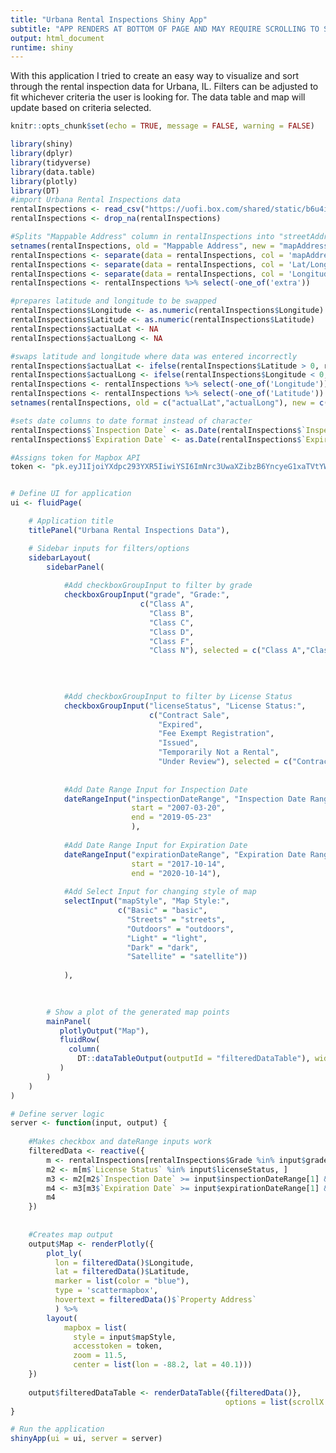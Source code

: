 ```yaml
---
title: "Urbana Rental Inspections Shiny App"
subtitle: "APP RENDERS AT BOTTOM OF PAGE AND MAY REQUIRE SCROLLING TO SEE ALL ELEMENTS"
output: html_document
runtime: shiny
---
```




With this application I tried to create an easy way to visualize and sort through the rental inspection data for Urbana, IL. Filters can be adjusted to fit whichever criteria the user is looking for. The data table and map will update based on criteria selected.

```r
knitr::opts_chunk$set(echo = TRUE, message = FALSE, warning = FALSE)
```

```r
library(shiny)
library(dplyr)
library(tidyverse)
library(data.table)
library(plotly)
library(DT)
#import Urbana Rental Inspections data
rentalInspections <- read_csv("https://uofi.box.com/shared/static/b6u4it6rjdjva4ouk4fps7h7ias0u4eu.csv")
rentalInspections <- drop_na(rentalInspections)

#Splits "Mappable Address" column in rentalInspections into "streetAddress", "Latitude" and "Longitude" columns 
setnames(rentalInspections, old = "Mappable Address", new = "mapAddress")
rentalInspections <- separate(data = rentalInspections, col = 'mapAddress', into = c("streetAddress","Lat/Long"), sep = "\\(")
rentalInspections <- separate(data = rentalInspections, col = 'Lat/Long', into = c("Latitude", "Longitude"), sep = ",")
rentalInspections <- separate(data = rentalInspections, col = 'Longitude', into = c("Longitude","extra"), sep = "\\)")
rentalInspections <- rentalInspections %>% select(-one_of('extra'))

#prepares latitude and longitude to be swapped
rentalInspections$Longitude <- as.numeric(rentalInspections$Longitude)
rentalInspections$Latitude <- as.numeric(rentalInspections$Latitude)
rentalInspections$actualLat <- NA
rentalInspections$actualLong <- NA

#swaps latitude and longitude where data was entered incorrectly
rentalInspections$actualLat <- ifelse(rentalInspections$Latitude > 0, rentalInspections$Latitude, rentalInspections$Longitude)
rentalInspections$actualLong <- ifelse(rentalInspections$Longitude < 0, rentalInspections$Longitude, rentalInspections$Latitude)
rentalInspections <- rentalInspections %>% select(-one_of('Longitude'))
rentalInspections <- rentalInspections %>% select(-one_of('Latitude'))
setnames(rentalInspections, old = c("actualLat","actualLong"), new = c("Latitude","Longitude"))

#sets date columns to date format instead of character
rentalInspections$`Inspection Date` <- as.Date(rentalInspections$`Inspection Date`, format = "%m/%d/%Y")
rentalInspections$`Expiration Date` <- as.Date(rentalInspections$`Expiration Date`, format = "%m/%d/%Y")

#Assigns token for Mapbox API
token <- "pk.eyJ1IjoiYXdpc293YXR5IiwiYSI6ImNrc3UwaXZibzB6YncyeG1xaTVtYWd0M3AifQ.rYaXwdbMHY4Dvq-i3MwLSw"


# Define UI for application
ui <- fluidPage(

    # Application title
    titlePanel("Urbana Rental Inspections Data"),

    # Sidebar inputs for filters/options 
    sidebarLayout(
        sidebarPanel(
            
            #Add checkboxGroupInput to filter by grade
            checkboxGroupInput("grade", "Grade:",
                             c("Class A",
                               "Class B",
                               "Class C",
                               "Class D",
                               "Class F",
                               "Class N"), selected = c("Class A","Class B","Class C","Class D","Class F","Class N")),
          
          

            
            #Add checkboxGroupInput to filter by License Status
            checkboxGroupInput("licenseStatus", "License Status:",
                               c("Contract Sale",
                                 "Expired",
                                 "Fee Exempt Registration",
                                 "Issued",
                                 "Temporarily Not a Rental",
                                 "Under Review"), selected = c("Contract Sale","Expired","Fee Exempt Registration","Issued","Temporarily Not a Rental","Under Review")),
            
            
            #Add Date Range Input for Inspection Date
            dateRangeInput("inspectionDateRange", "Inspection Date Range:",
                           start = "2007-03-20",
                           end = "2019-05-23"
                           ),
            
            #Add Date Range Input for Expiration Date
            dateRangeInput("expirationDateRange", "Expiration Date Range:",
                           start = "2017-10-14",
                           end = "2020-10-14"),
            
            #Add Select Input for changing style of map
            selectInput("mapStyle", "Map Style:",
                        c("Basic" = "basic",
                          "Streets" = "streets",
                          "Outdoors" = "outdoors",
                          "Light" = "light",
                          "Dark" = "dark",
                          "Satellite" = "satellite"))
            
            ),
            
            

        # Show a plot of the generated map points
        mainPanel(
           plotlyOutput("Map"),
           fluidRow(
             column(
               DT::dataTableOutput(outputId = "filteredDataTable"), width = 10)
           )
        )
    )
)

# Define server logic
server <- function(input, output) {
        
    #Makes checkbox and dateRange inputs work
    filteredData <- reactive({
        m <- rentalInspections[rentalInspections$Grade %in% input$grade, ]
        m2 <- m[m$`License Status` %in% input$licenseStatus, ]
        m3 <- m2[m2$`Inspection Date` >= input$inspectionDateRange[1] & m2$`Inspection Date` <= input$inspectionDateRange[2], ]
        m4 <- m3[m3$`Expiration Date` >= input$expirationDateRange[1] & m3$`Expiration Date` <= input$expirationDateRange[2], ]
        m4
    })
  
  
    #Creates map output
    output$Map <- renderPlotly({
        plot_ly(
          lon = filteredData()$Longitude,
          lat = filteredData()$Latitude,
          marker = list(color = "blue"),
          type = 'scattermapbox',
          hovertext = filteredData()$`Property Address`
          ) %>%
        layout(
            mapbox = list(
              style = input$mapStyle,
              accesstoken = token,
              zoom = 11.5,
              center = list(lon = -88.2, lat = 40.1)))
    })
    
    output$filteredDataTable <- renderDataTable({filteredData()},
                                                options = list(scrollX = TRUE))
}

# Run the application 
shinyApp(ui = ui, server = server)

```